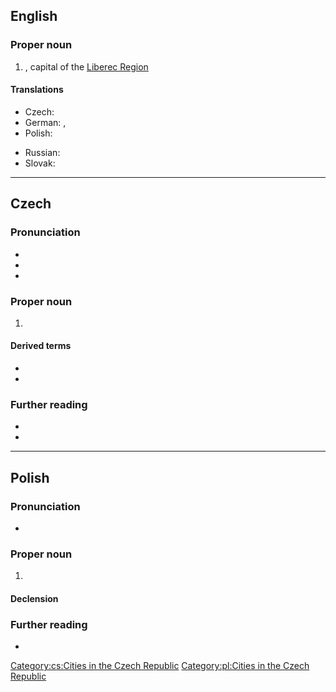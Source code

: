 ==English==
{{wikipedia}}

===Proper noun===
{{en-proper noun}}

# {{place|en|city|in the north-central part of|c/Czech Republic}}, capital of the [[w:Liberec Region|Liberec Region]]

====Translations====
{{trans-top|city in the Czech Republic}}
* Czech: {{t+|cs|Liberec|m}}
* German: {{t|de|Reichenberg|n}}, {{t+|de|Liberec|n}}
* Polish: {{t+|pl|Liberec|m}}
{{trans-mid}}
* Russian: {{t|ru|Ли́берец|m}}
* Slovak: {{t|sk|Liberec|m}}
{{trans-bottom}}

----

==Czech==
{{wikipedia|lang=cs}}

===Pronunciation===
* {{IPA|cs|/ˈlɪbɛrɛts/}}
* {{audio|cs|Cs-Liberec.ogg|Audio}}
* {{audio|cs|Cs Liberec.ogg|Audio}}

===Proper noun===
{{head|cs|proper noun}}

# {{place|cs|city|c/Czech Republic|t1=Liberec}}

====Derived terms====
* {{l|cs|liberecký}}
* {{l|cs|Liberečan}}

===Further reading===
* {{R:KNLA}}
* {{R:SSJC}}

[[Category:cs:Cities in the Czech Republic]]

----

==Polish==
{{wikipedia|lang=pl}}

===Pronunciation===
* {{pl-IPA}}

===Proper noun===
{{head|pl|proper noun|g=m}}

# {{place|pl|city|c/Czech Republic|t1=Liberec}}

====Declension====
{{pl-decl-noun-sing
|Liberec
|Liberca
|Libercowi
|Liberec
|Libercem
|Libercu
|Libercu
}}

===Further reading===
* {{R:PWN}}

[[Category:pl:Cities in the Czech Republic]]